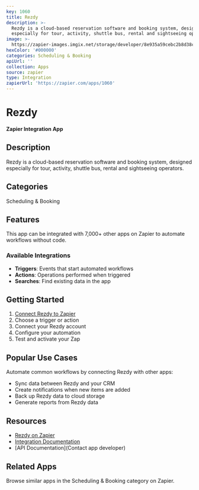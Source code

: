 ```yaml
---
key: 1060
title: Rezdy
description: >-
  Rezdy is a cloud-based reservation software and booking system, designed
  especially for tour, activity, shuttle bus, rental and sightseeing operators.
image: >-
  https://zapier-images.imgix.net/storage/developer/8e935a59cebc2b8d38cda640bbff3487_3.png?auto=format%2Ccompress&ixlib=python-3.0.0&q=50
hexColor: '#000000'
categories: Scheduling & Booking
apiUrl: ''
collection: Apps
source: zapier
type: Integration
zapierUrl: 'https://zapier.com/apps/1060'
---
```

# Rezdy

**Zapier Integration App**

## Description

Rezdy is a cloud-based reservation software and booking system, designed especially for tour, activity, shuttle bus, rental and sightseeing operators.

## Categories

Scheduling & Booking

## Features

This app can be integrated with 7,000+ other apps on Zapier to automate workflows without code.

### Available Integrations

- **Triggers**: Events that start automated workflows
- **Actions**: Operations performed when triggered
- **Searches**: Find existing data in the app

## Getting Started

1. [Connect Rezdy to Zapier](https://zapier.com/apps/1060)
2. Choose a trigger or action
3. Connect your Rezdy account
4. Configure your automation
5. Test and activate your Zap

## Popular Use Cases

Automate common workflows by connecting Rezdy with other apps:

- Sync data between Rezdy and your CRM
- Create notifications when new items are added
- Back up Rezdy data to cloud storage
- Generate reports from Rezdy data

## Resources

- [Rezdy on Zapier](https://zapier.com/apps/1060)
- [Integration Documentation](https://zapier.com/apps/1060/integrations)
- [API Documentation](Contact app developer)

## Related Apps

Browse similar apps in the Scheduling & Booking category on Zapier.
